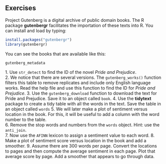 ## Exercises 
Project Gutenberg is a digital archive of public domain books. The R package __gutenbergr__ facilitates the importation of these texts into R. 
You can install and load by typing: 
```r
install.packages("gutenbergr") 
library(gutenbergr) 
``` 
You can see the books that are available like this: 
```r
gutenberg_metadata 
``` 
1\. Use `str_detect` to find the ID of the novel _Pride and Prejudice_.  
2\. We notice that there are several versions. The `gutenberg_works()` function filters this table to remove replicates and include only English language works. Read the help file and use this function to find the ID for _Pride and Prejudice_. 
3\. Use the `gutenberg_download` function to download the text for Pride and Prejudice. Save it to an object called `book`. 
4\. Use the __tidytext__ package to create a tidy table with all the words in the text. Save the table in an object called `words` 
5\. We will later make a plot of sentiment versus location in the book. For this, it will be useful to add a column with the word number to the table.  
6\. Remove the stop words and numbers from the `words` object. Hint: use the `anti_join`.  
7\. Now use the `AFINN` lexicon to assign a sentiment value to each word. 
8\. Make a plot of sentiment score versus location in the book and add a smoother. 
9\. Assume there are 300 words per page. Convert the locations to pages and then compute the average sentiment in each page. Plot that average score by page. Add a smoother that appears to go through data. 

 
